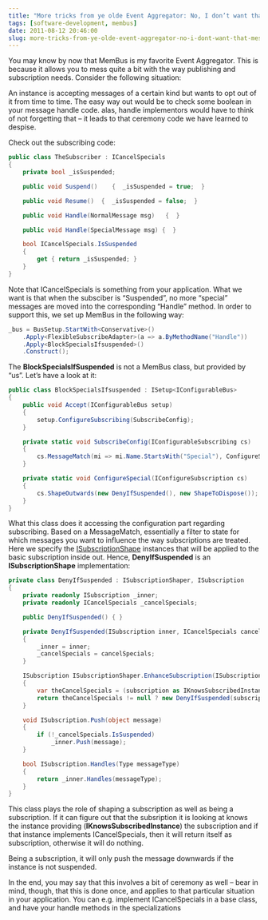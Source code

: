 ```yaml
---
title: "More tricks from ye olde Event Aggregator: No, I don’t want that message for a while"
tags: [software-development, membus]
date: 2011-08-12 20:46:00
slug: more-tricks-from-ye-olde-event-aggregator-no-i-dont-want-that-message-for-a-while
---
```


You may know by now that MemBus is my favorite Event Aggregator. This is because it allows you to mess quite a bit with the way publishing and subscription needs. Consider the following situation:

An instance is accepting messages of a certain kind but wants to opt out of it from time to time. The easy way out would be to check some boolean in your message handle code. alas, handle implementors would have to think of not forgetting that – it leads to that ceremony code we have learned to despise.

Check out the subscribing code:

```csharp
public class TheSubscriber : ICancelSpecials
{
    private bool _isSuspended;

    public void Suspend()    {  _isSuspended = true;  }

    public void Resume()  {  _isSuspended = false;  }

    public void Handle(NormalMessage msg)   {  }

    public void Handle(SpecialMessage msg) {  }

    bool ICancelSpecials.IsSuspended
    {
        get { return _isSuspended; }
    }
}
```

Note that ICancelSpecials is something from your application. What we want is that when the subsciber is “Suspended”, no more “special” messages are moved into the corresponding “Handle” method. In order to support this, we set up MemBus in the following way:

```csharp
_bus = BusSetup.StartWith<Conservative>()
    .Apply<FlexibleSubscribeAdapter>(a => a.ByMethodName("Handle"))
    .Apply<BlockSpecialsIfsuspended>()
    .Construct();
```

The **BlockSpecialsIfSuspended** is not a MemBus class, but provided by “us”. Let’s have a look at it:

```csharp
public class BlockSpecialsIfsuspended : ISetup<IConfigurableBus>
{
    public void Accept(IConfigurableBus setup)
    {
        setup.ConfigureSubscribing(SubscribeConfig);
    }

    private static void SubscribeConfig(IConfigurableSubscribing cs)
    {
        cs.MessageMatch(mi => mi.Name.StartsWith("Special"), ConfigureSpecial);
    }

    private static void ConfigureSpecial(IConfigureSubscription cs)
    {
        cs.ShapeOutwards(new DenyIfSuspended(), new ShapeToDispose());
    }
}
```

What this class does it accessing the configuration part regarding subscribing. Based on a MessageMatch, essentially a filter to state for which messages you want to influence the way subscriptions are treated. Here we specify the [ISubscriptionShape](/posts/membus-extension-points) instances that will be applied to the basic subscription inside out. Hence, **DenyIfSuspended** is an **ISubscriptionShape** implementation:

```csharp
private class DenyIfSuspended : ISubscriptionShaper, ISubscription
{
    private readonly ISubscription _inner;
    private readonly ICancelSpecials _cancelSpecials;

    public DenyIfSuspended() { }

    private DenyIfSuspended(ISubscription inner, ICancelSpecials cancelSpecials)
    {
        _inner = inner;
        _cancelSpecials = cancelSpecials;
    }

    ISubscription ISubscriptionShaper.EnhanceSubscription(ISubscription subscription)
    {
        var theCancelSpecials = (subscription as IKnowsSubscribedInstance).IfNotNull(ks => ks.Instance as ICancelSpecials);
        return theCancelSpecials != null ? new DenyIfSuspended(subscription, theCancelSpecials) : subscription;
    }

    void ISubscription.Push(object message)
    {
        if (!_cancelSpecials.IsSuspended)
            _inner.Push(message);
    }

    bool ISubscription.Handles(Type messageType)
    {
        return _inner.Handles(messageType);
    }
}
```

This class plays the role of shaping a subscription as well as being a subscription. If it can figure out that the subsription it is looking at knows the instance providing (**IKnowsSubscribedInstance**) the subscription and if that instance implements ICancelSpecials, then it will return itself as subscription, otherwise it will do nothing.

Being a subscription, it will only push the message downwards if the instance is not suspended.

In the end, you may say that this involves a bit of ceremony as well – bear in mind, though, that this is done once, and applies to that particular situation in your application. You can e.g. implement ICancelSpecials in a base class, and have your handle methods in the specializations